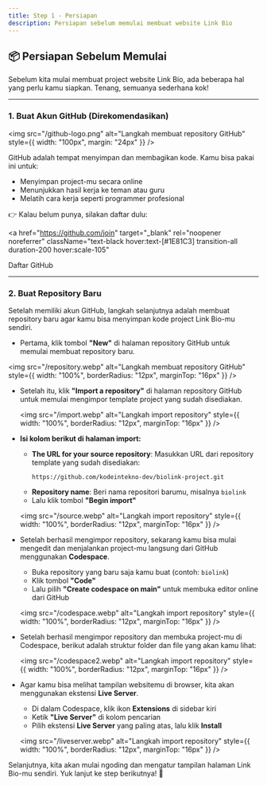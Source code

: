 ```yaml
---
title: Step 1 - Persiapan
description: Persiapan sebelum memulai membuat website Link Bio
---
```


## 📦 Persiapan Sebelum Memulai

Sebelum kita mulai membuat project website Link Bio, ada beberapa hal yang perlu kamu siapkan. Tenang, semuanya sederhana kok!

---

### 1. Buat Akun GitHub (Direkomendasikan)

<img
  src="/github-logo.png"
  alt="Langkah membuat repository GitHub"
  style={{ width: "100px", margin: "24px" }}
/>

GitHub adalah tempat menyimpan dan membagikan kode. Kamu bisa pakai ini untuk:

- Menyimpan project-mu secara online
- Menunjukkan hasil kerja ke teman atau guru
- Melatih cara kerja seperti programmer profesional

👉 Kalau belum punya, silakan daftar dulu:

<a
  href="https://github.com/join"
  target="_blank"
  rel="noopener noreferrer"
  className="text-black hover:text-[#1E81C3] transition-all duration-200 hover:scale-105"
>
  Daftar GitHub
</a>

---

### 2. Buat Repository Baru

Setelah memiliki akun GitHub, langkah selanjutnya adalah membuat repository baru agar kamu bisa menyimpan kode project Link Bio-mu sendiri.

- Pertama, klik tombol **"New"** di halaman repository GitHub untuk memulai membuat repository baru.

<img
  src="/repository.webp"
  alt="Langkah membuat repository GitHub"
  style={{ width: "100%", borderRadius: "12px", marginTop: "16px" }}
/>

- Setelah itu, klik **"Import a repository"** di halaman repository GitHub untuk memulai mengimpor template project yang sudah disediakan.

  <img
    src="/import.webp"
    alt="Langkah import repository"
    style={{ width: "100%", borderRadius: "12px", marginTop: "16px" }}
  />

- **Isi kolom berikut di halaman import:**

  - **The URL for your source repository**: Masukkan URL dari repository template yang sudah disediakan:
    ```
    https://github.com/kodeintekno-dev/biolink-project.git
    ```
  - **Repository name**: Beri nama repositori barumu, misalnya `biolink`
  - Lalu klik tombol **"Begin import"**

  <img
    src="/source.webp"
    alt="Langkah import repository"
    style={{ width: "100%", borderRadius: "12px", marginTop: "16px" }}
  />

- Setelah berhasil mengimpor repository, sekarang kamu bisa mulai mengedit dan menjalankan project-mu langsung dari GitHub menggunakan **Codespace**.

  - Buka repository yang baru saja kamu buat (contoh: `biolink`)
  - Klik tombol **"Code"**
  - Lalu pilih **"Create codespace on main"** untuk membuka editor online dari GitHub

  <img
    src="/codespace.webp"
    alt="Langkah import repository"
    style={{ width: "100%", borderRadius: "12px", marginTop: "16px" }}
  />

- Setelah berhasil mengimpor repository dan membuka project-mu di Codespace, berikut adalah struktur folder dan file yang akan kamu lihat:

  <img
    src="/codespace2.webp"
    alt="Langkah import repository"
    style={{ width: "100%", borderRadius: "12px", marginTop: "16px" }}
  />

- Agar kamu bisa melihat tampilan websitemu di browser, kita akan menggunakan ekstensi **Live Server**.

  - Di dalam Codespace, klik ikon **Extensions** di sidebar kiri
  - Ketik **"Live Server"** di kolom pencarian
  - Pilih ekstensi **Live Server** yang paling atas, lalu klik **Install**

  <img
    src="/liveserver.webp"
    alt="Langkah import repository"
    style={{ width: "100%", borderRadius: "12px", marginTop: "16px" }}
  />

Selanjutnya, kita akan mulai ngoding dan mengatur tampilan halaman Link Bio-mu sendiri. Yuk lanjut ke step berikutnya! 🚀
